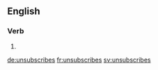 
==English==

===Verb===
{{head|en}}

# {{en-third-person singular of|unsubscribe}}

[[de:unsubscribes]]
[[fr:unsubscribes]]
[[sv:unsubscribes]]